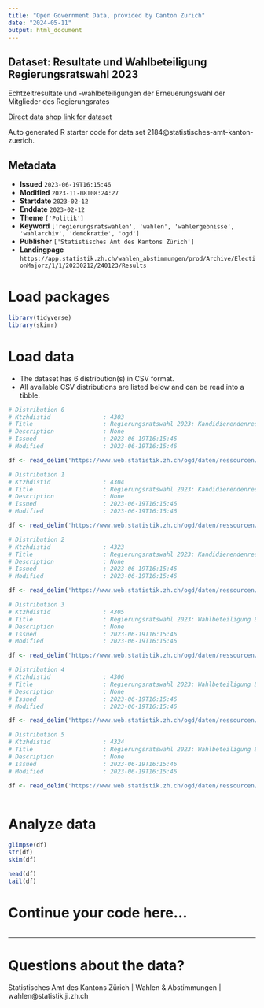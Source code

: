```yaml
---
title: "Open Government Data, provided by Canton Zurich"
date: "2024-05-11"
output: html_document
---
```


## Dataset: Resultate und Wahlbeteiligung Regierungsratswahl 2023

Echtzeitresultate und -wahlbeteiligungen der Erneuerungswahl der Mitglieder des Regierungsrates

[Direct data shop link for dataset](https://www.zh.ch/de/politik-staat/statistik-daten/datenkatalog.html#/datasets/2184@statistisches-amt-kanton-zuerich)

Auto generated R starter code for data set 2184@statistisches-amt-kanton-zuerich.

## Metadata

- **Issued** `2023-06-19T16:15:46`
- **Modified** `2023-11-08T08:24:27`
- **Startdate** `2023-02-12`
- **Enddate** `2023-02-12`
- **Theme** `['Politik']`
- **Keyword** `['regierungsratswahlen', 'wahlen', 'wahlergebnisse', 'wahlarchiv', 'demokratie', 'ogd']`
- **Publisher** `['Statistisches Amt des Kantons Zürich']`
- **Landingpage** `https://app.statistik.zh.ch/wahlen_abstimmungen/prod/Archive/ElectionMajorz/1/1/20230212/240123/Results`


# Load packages

```r

library(tidyverse)
library(skimr)

```

# Load data

-   The dataset has 6 distribution(s) in CSV format.
-   All available CSV distributions are listed below and can be read into a tibble.

```r

# Distribution 0
# Ktzhdistid               : 4303
# Title                    : Regierungsratswahl 2023: Kandidierendenresultate Ebene Kanton
# Description              : None
# Issued                   : 2023-06-19T16:15:46
# Modified                 : 2023-06-19T16:15:46

df <- read_delim('https://www.web.statistik.zh.ch/ogd/daten/ressourcen/KTZH_00002184_00004303.csv')

# Distribution 1
# Ktzhdistid               : 4304
# Title                    : Regierungsratswahl 2023: Kandidierendenresultate Ebene Gemeinden
# Description              : None
# Issued                   : 2023-06-19T16:15:46
# Modified                 : 2023-06-19T16:15:46

df <- read_delim('https://www.web.statistik.zh.ch/ogd/daten/ressourcen/KTZH_00002184_00004304.csv')

# Distribution 2
# Ktzhdistid               : 4323
# Title                    : Regierungsratswahl 2023: Kandidierendenresultate Ebene Stadtkreis
# Description              : None
# Issued                   : 2023-06-19T16:15:46
# Modified                 : 2023-06-19T16:15:46

df <- read_delim('https://www.web.statistik.zh.ch/ogd/daten/ressourcen/KTZH_00002184_00004323.csv')

# Distribution 3
# Ktzhdistid               : 4305
# Title                    : Regierungsratswahl 2023: Wahlbeteiligung Ebene Kanton
# Description              : None
# Issued                   : 2023-06-19T16:15:46
# Modified                 : 2023-06-19T16:15:46

df <- read_delim('https://www.web.statistik.zh.ch/ogd/daten/ressourcen/KTZH_00002184_00004305.csv')

# Distribution 4
# Ktzhdistid               : 4306
# Title                    : Regierungsratswahl 2023: Wahlbeteiligung Ebene Gemeinden
# Description              : None
# Issued                   : 2023-06-19T16:15:46
# Modified                 : 2023-06-19T16:15:46

df <- read_delim('https://www.web.statistik.zh.ch/ogd/daten/ressourcen/KTZH_00002184_00004306.csv')

# Distribution 5
# Ktzhdistid               : 4324
# Title                    : Regierungsratswahl 2023: Wahlbeteiligung Ebene Stadtkreis
# Description              : None
# Issued                   : 2023-06-19T16:15:46
# Modified                 : 2023-06-19T16:15:46

df <- read_delim('https://www.web.statistik.zh.ch/ogd/daten/ressourcen/KTZH_00002184_00004324.csv')



```

# Analyze data

```r

glimpse(df)
str(df)
skim(df)

head(df)
tail(df)

```

# Continue your code here...

```r

```

------------------------------------------------------------------------

# Questions about the data?

Statistisches Amt des Kantons Zürich | Wahlen & Abstimmungen | wahlen@statistik.ji.zh.ch
